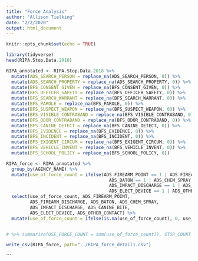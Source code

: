```yaml
---
title: "Force Analysis"
author: "Allison Tielking"
date: "2/2/2020"
output: html_document
---
```


```r
knitr::opts_chunk$set(echo = TRUE)
```

```r
library(tidyverse)
head(RIPA.Stop.Data.2018)

RIPA_annotated <- RIPA.Stop.Data.2018 %>% 
  mutate(ADS_SEARCH_PERSON = replace_na(ADS_SEARCH_PERSON, 0)) %>% 
  mutate(ADS_SEARCH_PROPERTY = replace_na(ADS_SEARCH_PROPERTY, 0)) %>% 
  mutate(BFS_CONSENT_GIVEN = replace_na(BFS_CONSENT_GIVEN, 0)) %>% 
  mutate(BFS_OFFICER_SAFETY = replace_na(BFS_OFFICER_SAFETY, 0)) %>% 
  mutate(BFS_SEARCH_WARRANT = replace_na(BFS_SEARCH_WARRANT, 0)) %>% 
  mutate(BFS_PAROLE = replace_na(BFS_PAROLE, 0)) %>% 
  mutate(BFS_SUSPECT_WEAPON = replace_na(BFS_SUSPECT_WEAPON, 0)) %>% 
  mutate(BFS_VISIBLE_CONTRABAND = replace_na(BFS_VISIBLE_CONTRABAND, 0)) %>% 
  mutate(BFS_ODOR_CONTRABAND = replace_na(BFS_ODOR_CONTRABAND, 0)) %>% 
  mutate(BFS_CANINE_DETECT = replace_na(BFS_CANINE_DETECT, 0)) %>% 
  mutate(BFS_EVIDENCE = replace_na(BFS_EVIDENCE, 0)) %>% 
  mutate(BFS_INCIDENT = replace_na(BFS_INCIDENT, 0)) %>% 
  mutate(BFS_EXIGENT_CIRCUM = replace_na(BFS_EXIGENT_CIRCUM, 0)) %>%
  mutate(BFS_VEHICLE_INVENT = replace_na(BFS_VEHICLE_INVENT, 0)) %>% 
  mutate(BFS_SCHOOL_POLICY = replace_na(BFS_SCHOOL_POLICY, 0))

```
```r

RIPA_force <- RIPA_annotated %>% 
  group_by(AGENCY_NAME) %>% 
  mutate(use_of_force_count = ifelse(ADS_FIREARM_POINT == 1 | ADS_FIREARM_DISCHARGE == 1 | 
                                       ADS_BATON == 1 | ADS_CHEM_SPRAY == 1 | 
                                       ADS_IMPACT_DISCHARGE == 1 | ADS_CANINE_BITE == 1 | 
                                       ADS_ELECT_DEVICE == 1 | ADS_OTHER_CONTACT == 1, 1, 0)) %>% 
  select(use_of_force_count, ADS_FIREARM_POINT, 
         ADS_FIREARM_DISCHARGE, ADS_BATON, ADS_CHEM_SPRAY,
         ADS_IMPACT_DISCHARGE, ADS_CANINE_BITE, 
         ADS_ELECT_DEVICE, ADS_OTHER_CONTACT) %>% 
  mutate(use_of_force_count = ifelse(is.na(use_of_force_count), 0, use_of_force_count)) 


# %>% summarize(USE_FORCE_COUNT = sum(use_of_force_count)), STOP_COUNT = sum(count), FORCE_RATE_PER_100_STOPS = (USE_FORCE_COUNT / STOP_COUNT) * 100, USE_FORCE_FIREARM_POINT_FREQ = (sum(use_of_force_firearm_point_count) / USE_FORCE_COUNT) * 100 , USE_FORCE_FIREARM_DISCHARGE_FREQ = (sum(use_of_force_firearm_discharge_count) / USE_FORCE_COUNT) * 100, USE_FORCE_BATON_FREQ = (sum(use_of_force_baton_count) / USE_FORCE_COUNT) * 100, USE_FORCE_CHEM_SPRAY_FREQ = (sum(use_of_force_chem_spray_count) / USE_FORCE_COUNT) * 100, USE_FORCE_IMPACT_DISCHARGE_FREQ = (sum(use_of_force_impact_discharge_count) / USE_FORCE_COUNT) * 100, USE_FORCE_CANINE_BITE_FREQ = (sum(use_of_force_canine_bite_count) / USE_FORCE_COUNT) * 100, USE_FORCE_ELECT_DEVICE_FREQ = (sum(use_of_force_elect_device_count) / USE_FORCE_COUNT) * 100, USE_FORCE_OTHER_CONTACT_FREQ = (sum(use_of_force_other_contact_count) / USE_FORCE_COUNT) * 100) %>% select(-c(USE_FORCE_COUNT, STOP_COUNT))

write_csv(RIPA_force, path="../RIPA_force_detail1.csv")


```
```